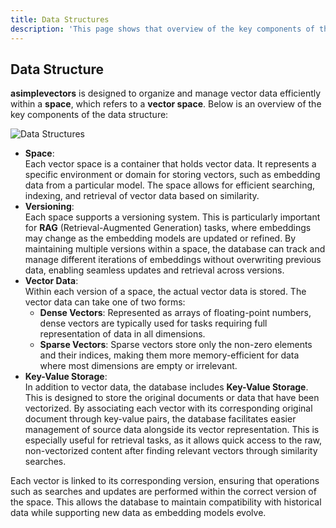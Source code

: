 ```yaml
---
title: Data Structures
description: 'This page shows that overview of the key components of the data structure'
---
```


## Data Structure

**asimplevectors** is designed to organize and manage vector data efficiently within a **space**, which refers to a **vector space**. Below is an overview of the key components of the data structure:

<img
  src="/images/datastructure.svg"
  alt="Data Structures"
/>

- **Space**:  
  Each vector space is a container that holds vector data. It represents a specific environment or domain for storing vectors, such as embedding data from a particular model. The space allows for efficient searching, indexing, and retrieval of vector data based on similarity.
- **Versioning**:  
  Each space supports a versioning system. This is particularly important for **RAG** (Retrieval-Augmented Generation) tasks, where embeddings may change as the embedding models are updated or refined. By maintaining multiple versions within a space, the database can track and manage different iterations of embeddings without overwriting previous data, enabling seamless updates and retrieval across versions.
- **Vector Data**:  
  Within each version of a space, the actual vector data is stored. The vector data can take one of two forms:
  - **Dense Vectors**: Represented as arrays of floating-point numbers, dense vectors are typically used for tasks requiring full representation of data in all dimensions.
  - **Sparse Vectors**: Sparse vectors store only the non-zero elements and their indices, making them more memory-efficient for data where most dimensions are empty or irrelevant.
- **Key-Value Storage**:  
  In addition to vector data, the database includes **Key-Value Storage**. This is designed to store the original documents or data that have been vectorized. By associating each vector with its corresponding original document through key-value pairs, the database facilitates easier management of source data alongside its vector representation. This is especially useful for retrieval tasks, as it allows quick access to the raw, non-vectorized content after finding relevant vectors through similarity searches.

Each vector is linked to its corresponding version, ensuring that operations such as searches and updates are performed within the correct version of the space. This allows the database to maintain compatibility with historical data while supporting new data as embedding models evolve.
